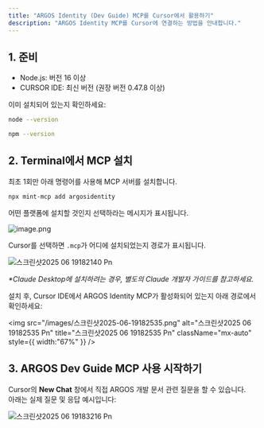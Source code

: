 ```yaml
---
title: "ARGOS Identity (Dev Guide) MCP를 Cursor에서 활용하기"
description: "ARGOS Identity MCP를 Cursor에 연결하는 방법을 안내합니다."
---
```


## 1. 준비

- Node.js: 버전 16 이상
- CURSOR IDE: 최신 버전 (권장 버전 0.47.8 이상)

이미 설치되어 있는지 확인하세요:

```bash
node --version

npm --version
```

## 2. Terminal에서 MCP 설치

최초 1회만 아래 명령어를 사용해 MCP 서버를 설치합니다.

```bash
npx mint-mcp add argosidentity
```

어떤 플랫폼에 설치할 것인지 선택하라는 메시지가 표시됩니다.

![image.png](/images/image.png)

Cursor를 선택하면 `.mcp`가 어디에 설치되었는지 경로가 표시됩니다.

![스크린샷2025 06 19182140 Pn](/images/스크린샷2025-06-19182140.png)

_\*Claude Desktop에 설치하려는 경우, 별도의 Claude 개발자 가이드를 참고하세요._

설치 후, Cursor IDE에서 ARGOS Identity MCP가 활성화되어 있는지 아래 경로에서 확인하세요:

<img
  src="/images/스크린샷2025-06-19182535.png"
  alt="스크린샷2025 06 19182535 Pn"
  title="스크린샷2025 06 19182535 Pn"
  className="mx-auto"
  style={{ width:"67%" }}
/>

## 3. ARGOS Dev Guide MCP 사용 시작하기

Cursor의 **New Chat** 창에서 직접 ARGOS 개발 문서 관련 질문을 할 수 있습니다.\
아래는 실제 질문 및 응답 예시입니다:

![스크린샷2025 06 19183216 Pn](/images/스크린샷2025-06-19183216.png)